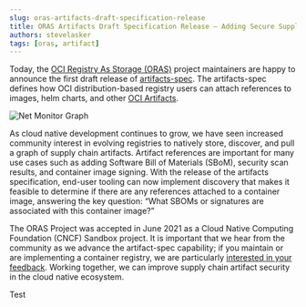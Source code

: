---
slug: oras-artifacts-draft-specification-release
title: ORAS Artifacts Draft Specification Release – Adding Secure Supply Chain Artifacts References
authors: stevelasker
tags: [oras, artifact]
---

Today, the [OCI Registry As Storage (ORAS)](https://oras.land/) project maintainers are happy to announce the first draft release of [artifacts-spec](https://github.com/oras-project/artifacts-spec/releases/tag/1.0.0-draft.1). The artifacts-spec defines how OCI distribution-based registry users can attach references to images, helm charts, and other [OCI Artifacts](https://github.com/opencontainers/artifacts).

<!--truncate-->

![Net Monitor Graph](./img/net-monitor-graph.png)

As cloud native development continues to grow, we have seen increased community interest in evolving registries to natively store, discover, and pull a graph of supply chain artifacts. Artifact references are important for many use cases such as adding Software Bill of Materials (SBoM), security scan results, and container image signing. With the release of the artifacts specification, end-user tooling can now implement discovery that makes it feasible to determine if there are any references attached to a container image, answering the key question: “What SBOMs or signatures are associated with this container image?” 

 
The ORAS Project was accepted in June 2021 as a Cloud Native Computing Foundation (CNCF) Sandbox project. It is important that we hear from the community as we advance the artifact-spec capability; if you maintain or are implementing a container registry, we are particularly [interested in your feedback](https://github.com/oras-project/artifacts-spec#community). Working together, we can improve supply chain artifact security in the cloud native ecosystem. 

Test